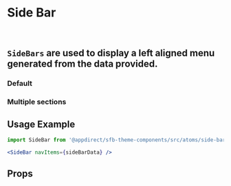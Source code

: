 
<Meta title="Atoms/Side Bar" component={SideBar} />

# Side Bar
<br />

## `SideBars` are used to display a left aligned menu generated from the data provided.

### Default
<Canvas>
    <Story name="Default">
        <SideBar navItems={sideBarMock} />
    </Story>
</Canvas>

### Multiple sections
<Canvas>
    <Story name="Multiple sections">
        <SideBar navItems={sideBarMultipleSectionMock} />
    </Story>
</Canvas>

## Usage Example
<CollapsibleJsonSnippet
    summary="content"
    code={sideBarMock}
/>

```jsx
import SideBar from '@appdirect/sfb-theme-components/src/atoms/side-bar/SideBar'

<SideBar navItems={sideBarData} />

```
## Props
<ArgsTable of={SideBar} />
